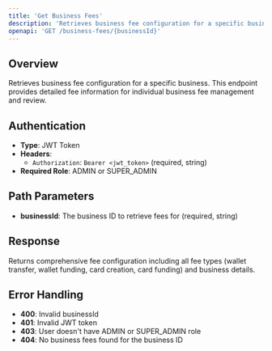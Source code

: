 ```yaml
---
title: 'Get Business Fees'
description: 'Retrieves business fee configuration for a specific business'
openapi: 'GET /business-fees/{businessId}'
---
```


## Overview

Retrieves business fee configuration for a specific business. This endpoint provides detailed fee information for individual business fee management and review.

## Authentication

- **Type**: JWT Token
- **Headers**:
  - `Authorization`: `Bearer <jwt_token>` (required, string)
- **Required Role**: ADMIN or SUPER_ADMIN

## Path Parameters

- **businessId**: The business ID to retrieve fees for (required, string)

## Response

Returns comprehensive fee configuration including all fee types (wallet transfer, wallet funding, card creation, card funding) and business details.

## Error Handling

- **400**: Invalid businessId
- **401**: Invalid JWT token
- **403**: User doesn't have ADMIN or SUPER_ADMIN role
- **404**: No business fees found for the business ID
